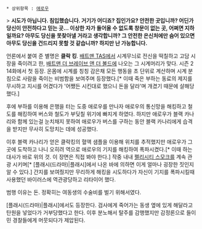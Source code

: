  * 상위항목 : [[애로우]]

> '''시도가 아닙니다. 침입했습니다. 거기가 어디죠? 집인가요? 안전한 곳입니까? 어딘가 당신이 안전하다고 믿는 곳... 이상한 자가 들어올 수 없도록 창문이 없는 곳, 어쩌면 지하일까요? 아무도 당신을 못찾아낼 거라고 생각합니까? 그 안전한 은신처에만 숨어 있으면 아무도 당신을 건드리지 못할 것 같습니까? 하지만 난 가능합니다. '''

언론에서 붙여 준 별명은 '''클락 킹'''. [[배트맨 TAS]]에서 시계무늬로 전신을 떡칠하고 고담 시장을 죽이려고 한, [[배트맨 더 브레이브 앤 더 볼드]]에 나오는 그 시계머리가 맞다. 시즌 2 14화에서 첫 등장. 온몸에 시계를 칭칭 감은채 모든 행동을 초 단위로 계산하며 시계 분침으로 사람을 죽이는 비범함을 보여주며 등장했다.[* 이때 죽은 부하는 동료의 제지를 무시하고 지시를 어겼다가 '어쨌든 시킨대로 했으니 돈을 달라'며 개겼기 때문에 살해당했다.] 

후에 부하를 이용해 은행을 터는 도중 애로우를 만나자 애로우의 통신망을 해킹하고 철도를 해킹하여 버스와 철도가 부딪칠 위기에 빠지게 하였다. 하지만 애로우가 블랙 카나리와 함께 있는걸 눈치채지 못하여 애로우가 버스를 구하는 동안 블랙 카나리에게 습격을 받지만 무사히 도망치는 데에 성공했다. 

이후 블랙 카나리가 얻은 클락킹의 혈액 샘플을 이용해 위치를 추적했지만 애로우가 그곳에 도착하고 나니 오히려 역으로 애로우의 기지를 해킹하여 폭파시켰다.[* 이때 하는 대사가 바로 위의 것. 이 장면은 직접 봐야 한다.] 작중 내내 [[펠리시티 스모크]]를 계속 관광 시키며[* [플래시(드라마)|플래시]에서 나온 바에 의하면 이게 얼마나 굉장한 짓인지 알 수 있다.] 간지를 보여줬지만 무리하게 해킹을 시도하다가 자신이 기지를 폭파시킬때 사용했던 바이러스에 역관광당하고 리타이어 했다.

범행 이유는 돈. 정확히는 여동생의 수술비를 벌기 위해서였다.

[플래시(드라마)|플래시]에서도 등장한다. 검사에게 죽어가는 동생 옆에 있게 해달라고 탄원을 넣었다가 거부당했다고 한다. 이후 분노해서 탈주를 감행했지만 감정론으로 들이민 경찰들에게 머뭇되다가 제압된다.
